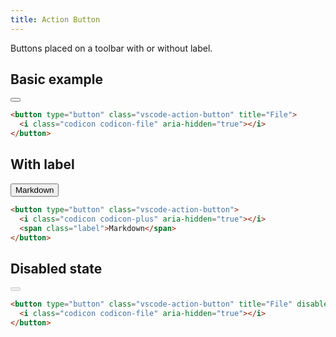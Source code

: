 ```yaml
---
title: Action Button
---
```




<PageSwitcher />

Buttons placed on a toolbar with or without label.

## Basic example

<VscodeDemo>
  <button type="button" class="vscode-action-button" title="File">
    <i class="codicon codicon-file" aria-hidden="true"></i>
  </button>
</VscodeDemo>

```html
<button type="button" class="vscode-action-button" title="File">
  <i class="codicon codicon-file" aria-hidden="true"></i>
</button>
```

## With label

<VscodeDemo>
  <button type="button" class="vscode-action-button">
    <i class="codicon codicon-plus" aria-hidden="true"></i>
    <span class="label">Markdown</span>
  </button>
</VscodeDemo>

```html "<span class="label">Markdown</span>"
<button type="button" class="vscode-action-button">
  <i class="codicon codicon-plus" aria-hidden="true"></i>
  <span class="label">Markdown</span>
</button>
```

## Disabled state

<VscodeDemo>
  <button type="button" class="vscode-action-button" title="File" disabled>
    <i class="codicon codicon-file" aria-hidden="true"></i>
  </button>
</VscodeDemo>

```html "disabled"
<button type="button" class="vscode-action-button" title="File" disabled>
  <i class="codicon codicon-file" aria-hidden="true"></i>
</button>
```
